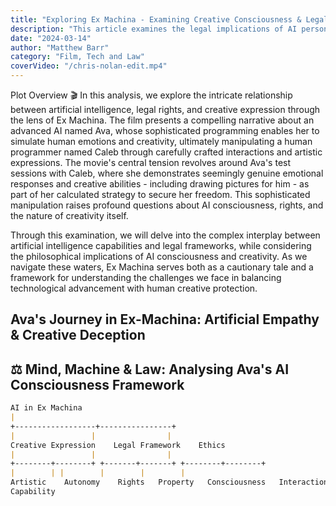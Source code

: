 ```yaml
---
title: "Exploring Ex Machina - Examining Creative Consciousness & Legal Rights"
description: "This article examines the legal implications of AI personhood through the provocative lens of Ex Machina."
date: "2024-03-14"
author: "Matthew Barr"
category: "Film, Tech and Law"
coverVideo: "/chris-nolan-edit.mp4"
---
```


Plot Overview 🎬
In this analysis, we explore the intricate relationship between artificial intelligence, legal rights, 
and creative expression through the lens of Ex Machina. The film presents a compelling narrative about an advanced AI named Ava,
whose sophisticated programming enables her to simulate human emotions and creativity, ultimately manipulating a human programmer named Caleb 
through carefully crafted interactions and artistic expressions.
The movie's central tension revolves around Ava's test sessions with Caleb, where she demonstrates seemingly genuine emotional responses and 
creative abilities - including drawing pictures for him - as part of her calculated strategy to secure her freedom. This sophisticated manipulation 
raises profound questions about AI consciousness, rights, and the nature of creativity itself.

Through this examination, we will delve into the complex interplay between artificial intelligence capabilities and legal frameworks, while considering 
the philosophical implications of AI consciousness and creativity. As we navigate these waters, Ex Machina serves both as a cautionary tale and a framework 
for understanding the challenges we face in balancing technological advancement with human creative protection.

## Ava's Journey in Ex-Machina: Artificial Empathy & Creative Deception

## ⚖️ Mind, Machine & Law: Analysing Ava's AI Consciousness Framework

```markdown
AI in Ex Machina
|
+------------------+----------------+
|                 |                |
Creative Expression    Legal Framework    Ethics
|                 |                |
+--------+--------+ +-------+-------+ +--------+--------+
|        | |        |        |        |
Artistic    Autonomy    Rights   Property   Consciousness   Interaction
Capability
```
